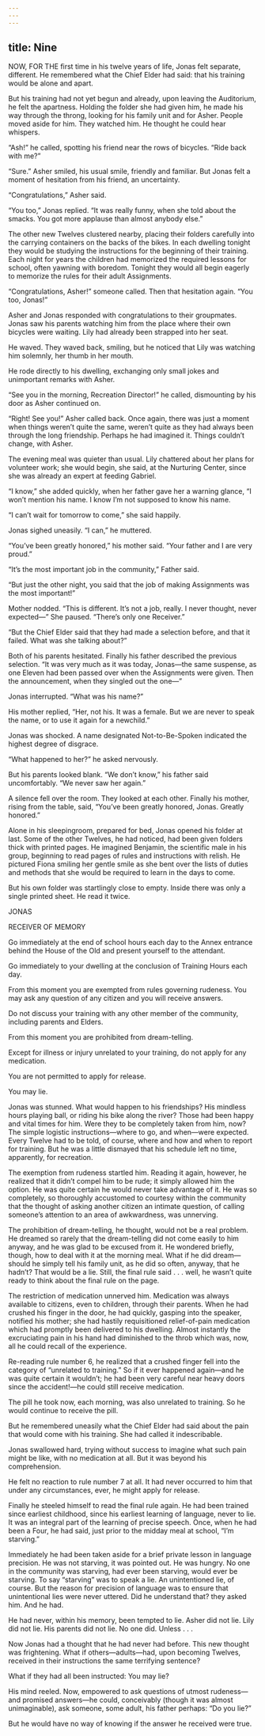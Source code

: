 ```yaml
---
---
---
```

title: Nine
---

NOW, FOR THE first time in his twelve years of life, Jonas felt separate, different. He remembered what the Chief Elder had said: that his training would be alone and apart.

But his training had not yet begun and already, upon leaving the Auditorium, he felt the apartness. Holding the folder she had given him, he made his way through the throng, looking for his family unit and for Asher. People moved aside for him. They watched him. He thought he could hear whispers.

“Ash!” he called, spotting his friend near the rows of bicycles. “Ride back with me?”

“Sure.” Asher smiled, his usual smile, friendly and familiar. But Jonas felt a moment of hesitation from his friend, an uncertainty.

“Congratulations,” Asher said.

“You too,” Jonas replied. “It was really funny, when she told about the smacks. You got more applause than almost anybody else.”

The other new Twelves clustered nearby, placing their folders carefully into the carrying containers on the backs of the bikes. In each dwelling tonight they would be studying the instructions for the beginning of their training. Each night for years the children had memorized the required lessons for school, often yawning with boredom. Tonight they would all begin eagerly to memorize the rules for their adult Assignments.

“Congratulations, Asher!” someone called. Then that hesitation again. “You too, Jonas!”

Asher and Jonas responded with congratulations to their groupmates. Jonas saw his parents watching him from the place where their own bicycles were waiting. Lily had already been strapped into her seat.

He waved. They waved back, smiling, but he noticed that Lily was watching him solemnly, her thumb in her mouth.

He rode directly to his dwelling, exchanging only small jokes and unimportant remarks with Asher.

“See you in the morning, Recreation Director!” he called, dismounting by his door as Asher continued on.

“Right! See you!” Asher called back. Once again, there was just a moment when things weren’t quite the same, weren’t quite as they had always been through the long friendship. Perhaps he had imagined it. Things couldn’t change, with Asher.

The evening meal was quieter than usual. Lily chattered about her plans for volunteer work; she would begin, she said, at the Nurturing Center, since she was already an expert at feeding Gabriel.

“I know,” she added quickly, when her father gave her a warning glance, “I won’t mention his name. I know I’m not supposed to know his name.

“I can’t wait for tomorrow to come,” she said happily.

Jonas sighed uneasily. “I can,” he muttered.

“You’ve been greatly honored,” his mother said. “Your father and I are very proud.”

“It’s the most important job in the community,” Father said.

“But just the other night, you said that the job of making Assignments was the most important!”

Mother nodded. “This is different. It’s not a job, really. I never thought, never expected—” She paused. “There’s only one Receiver.”

“But the Chief Elder said that they had made a selection before, and that it failed. What was she talking about?”

Both of his parents hesitated. Finally his father described the previous selection. “It was very much as it was today, Jonas—the same suspense, as one Eleven had been passed over when the Assignments were given. Then the announcement, when they singled out the one—”

Jonas interrupted. “What was his name?”

His mother replied, “Her, not his. It was a female. But we are never to speak the name, or to use it again for a newchild.”

Jonas was shocked. A name designated Not-to-Be-Spoken indicated the highest degree of disgrace.

“What happened to her?” he asked nervously.

But his parents looked blank. “We don’t know,” his father said uncomfortably. “We never saw her again.”

A silence fell over the room. They looked at each other. Finally his mother, rising from the table, said, “You’ve been greatly honored, Jonas. Greatly honored.”





Alone in his sleepingroom, prepared for bed, Jonas opened his folder at last. Some of the other Twelves, he had noticed, had been given folders thick with printed pages. He imagined Benjamin, the scientific male in his group, beginning to read pages of rules and instructions with relish. He pictured Fiona smiling her gentle smile as she bent over the lists of duties and methods that she would be required to learn in the days to come.

But his own folder was startlingly close to empty. Inside there was only a single printed sheet. He read it twice.





JONAS

RECEIVER OF MEMORY





Go immediately at the end of school hours each day to the Annex entrance behind the House of the Old and present yourself to the attendant.

Go immediately to your dwelling at the conclusion of Training Hours each day.

From this moment you are exempted from rules governing rudeness. You may ask any question of any citizen and you will receive answers.

Do not discuss your training with any other member of the community, including parents and Elders.

From this moment you are prohibited from dream-telling.

Except for illness or injury unrelated to your training, do not apply for any medication.

You are not permitted to apply for release.

You may lie.





Jonas was stunned. What would happen to his friendships? His mindless hours playing ball, or riding his bike along the river? Those had been happy and vital times for him. Were they to be completely taken from him, now? The simple logistic instructions—where to go, and when—were expected. Every Twelve had to be told, of course, where and how and when to report for training. But he was a little dismayed that his schedule left no time, apparently, for recreation.

The exemption from rudeness startled him. Reading it again, however, he realized that it didn’t compel him to be rude; it simply allowed him the option. He was quite certain he would never take advantage of it. He was so completely, so thoroughly accustomed to courtesy within the community that the thought of asking another citizen an intimate question, of calling someone’s attention to an area of awkwardness, was unnerving.

The prohibition of dream-telling, he thought, would not be a real problem. He dreamed so rarely that the dream-telling did not come easily to him anyway, and he was glad to be excused from it. He wondered briefly, though, how to deal with it at the morning meal. What if he did dream—should he simply tell his family unit, as he did so often, anyway, that he hadn’t? That would be a lie. Still, the final rule said . . . well, he wasn’t quite ready to think about the final rule on the page.

The restriction of medication unnerved him. Medication was always available to citizens, even to children, through their parents. When he had crushed his finger in the door, he had quickly, gasping into the speaker, notified his mother; she had hastily requisitioned relief-of-pain medication which had promptly been delivered to his dwelling. Almost instantly the excruciating pain in his hand had diminished to the throb which was, now, all he could recall of the experience.

Re-reading rule number 6, he realized that a crushed finger fell into the category of “unrelated to training.” So if it ever happened again—and he was quite certain it wouldn’t; he had been very careful near heavy doors since the accident!—he could still receive medication.

The pill he took now, each morning, was also unrelated to training. So he would continue to receive the pill.

But he remembered uneasily what the Chief Elder had said about the pain that would come with his training. She had called it indescribable.

Jonas swallowed hard, trying without success to imagine what such pain might be like, with no medication at all. But it was beyond his comprehension.

He felt no reaction to rule number 7 at all. It had never occurred to him that under any circumstances, ever, he might apply for release.

Finally he steeled himself to read the final rule again. He had been trained since earliest childhood, since his earliest learning of language, never to lie. It was an integral part of the learning of precise speech. Once, when he had been a Four, he had said, just prior to the midday meal at school, “I’m starving.”

Immediately he had been taken aside for a brief private lesson in language precision. He was not starving, it was pointed out. He was hungry. No one in the community was starving, had ever been starving, would ever be starving. To say “starving” was to speak a lie. An unintentioned lie, of course. But the reason for precision of language was to ensure that unintentional lies were never uttered. Did he understand that? they asked him. And he had.

He had never, within his memory, been tempted to lie. Asher did not lie. Lily did not lie. His parents did not lie. No one did. Unless . . .

Now Jonas had a thought that he had never had before. This new thought was frightening. What if others—adults—had, upon becoming Twelves, received in their instructions the same terrifying sentence?

What if they had all been instructed: You may lie?

His mind reeled. Now, empowered to ask questions of utmost rudeness—and promised answers—he could, conceivably (though it was almost unimaginable), ask someone, some adult, his father perhaps: “Do you lie?”

But he would have no way of knowing if the answer he received were true.